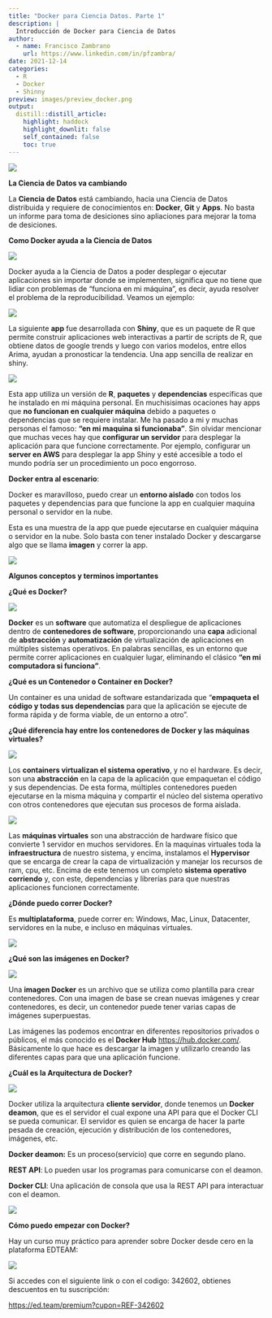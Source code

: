 ```yaml
---
title: "Docker para Ciencia Datos. Parte 1"
description: |
  Introducción de Docker para Ciencia de Datos
author:
  - name: Francisco Zambrano
    url: https://www.linkedin.com/in/pfzambra/
date: 2021-12-14
categories:
  - R
  - Docker
  - Shinny
preview: images/preview_docker.png
output: 
  distill::distill_article:
    highlight: haddock
    highlight_downlit: false
    self_contained: false
    toc: true
---
```


![](images/preview_docker.png)

**La Ciencia de Datos va cambiando**

La **Ciencia de Datos** está cambiando, hacia una Ciencia de Datos distribuida y requiere de conocimientos en: **Docker**, **Git** y **Apps**. No basta un informe para toma de desiciones sino apliaciones para mejorar la toma de desiciones.

**Como Docker ayuda a la Ciencia de Datos**

![](images/logo-docker.png)

Docker ayuda a la Ciencia de Datos a poder desplegar o ejecutar aplicaciones sin importar donde se implementen, significa que no tiene que lidiar con problemas de "funciona en mi máquina", es decir, ayuda resolver el problema de la reproducibilidad. Veamos un ejemplo:

![](images/r-shiny.png)

La siguiente **app** fue desarrollada con **Shiny**, que es un paquete de R que permite construir aplicaciones web interactivas a partir de scripts de R, que obtiene datos de google trends y luego con varios modelos, entre ellos Arima, ayudan a pronosticar la tendencia. Una app sencilla de realizar en shiny.

![](images/shiny app.png)

Esta app utiliza un versión de **R**, **paquetes** y **dependencias** específicas que he instalado en mi máquina personal. En muchisisimas ocaciones hay apps que **no funcionan en cualquier máquina** debido a paquetes o dependencias que se requiere instalar. Me ha pasado a mi y muchas personas el famoso: **"en mi maquina si funcionaba"**. Sin olvidar mencionar que muchas veces hay que **configurar un servidor** para desplegar la aplicación para que funcione correctamente. Por ejemplo, configurar un **server en AWS** para desplegar la app Shiny y esté accesible a todo el mundo podría ser un procedimiento un poco engorroso.

**Docker entra al escenario**:

Docker es maravilloso, puedo crear un **entorno aislado** con todos los paquetes y dependencias para que funcione la app en cualquier maquina personal o servidor en la nube. 

Esta es una muestra de la app que puede ejecutarse en cualquier máquina o servidor en la nube. Solo basta con tener instalado Docker y descargarse algo que se llama **imagen** y correr la app.


![](images/shiny-app-docker.png)

**Algunos conceptos y terminos importantes**

**¿Qué es Docker?**

![](images/logo-docker.png)

**Docker** es un **software** que automatiza el despliegue de aplicaciones dentro de **contenedores de software**, proporcionando una **capa** adicional de **abstracción** y **automatización** de virtualización de aplicaciones en múltiples sistemas operativos. En palabras sencillas, es un entorno que permite correr aplicaciones en cualquier lugar, eliminando el clásico **"en mi computadora si funciona"**.

**¿Qué es un Contenedor o Container en Docker?**

Un container es una unidad de software estandarizada que “**empaqueta el código y todas sus dependencias** para que la aplicación se ejecute de forma rápida y de forma viable, de un entorno a otro”.

**¿Qué diferencia hay entre los contenedores de Docker y las máquinas virtuales?**

![](images/contenedores.jpg)

Los **containers virtualizan el sistema operativo**, y no el hardware. Es decir, son una **abstracción** en la capa de la aplicación que empaquetan el código y sus dependencias. De esta forma, múltiples contenedores pueden ejecutarse en la misma máquina y compartir el núcleo del sistema operativo con otros contenedores que ejecutan sus procesos de forma aislada.

![](images/vm.jpg)

Las **máquinas virtuales** son una abstracción de hardware físico que convierte 1 servidor en muchos servidores.
En la maquinas virtuales toda la **infraestructura** de nuestro sistema, y encima, instalamos el **Hypervisor** que se encarga de crear la capa de virtualización y manejar los recursos de ram, cpu, etc. Encima de este tenemos un completo **sistema operativo corriendo** y, con este, dependencias y librerías para que nuestras aplicaciones funcionen correctamente.

**¿Dónde puedo correr Docker?**

Es **multiplataforma**, puede correr en: Windows, Mac, Linux, Datacenter, servidores en la nube, e incluso en máquinas virtuales.

![](images/docker-today.png)

**¿Qué son las imágenes en Docker?**

![](images/imagen.jpg)

Una **imagen Docker** es un archivo que se utiliza como plantilla para crear contenedores. Con una imagen de base se crean nuevas imágenes y crear contenedores, es decir, un contenedor puede tener varias capas de imágenes superpuestas.

Las imágenes las podemos encontrar en diferentes repositorios privados o públicos, el más conocido es el **Docker Hub** <https://hub.docker.com/>. Básicamente lo que hace es descargar la imagen y utilizarlo creando las diferentes capas para que una aplicación funcione.


**¿Cuál es la Arquitectura de Docker?**

![](images/arq-1.jpg)

Docker utiliza la arquitectura **cliente servidor**, donde tenemos un **Docker deamon**, que es el servidor el cual expone una API para que el Docker CLI se pueda comunicar. El servidor es quien se encarga de hacer la parte pesada de creación, ejecución y distribución de los contenedores, imágenes, etc.

**Docker deamon:** Es un proceso(servicio) que corre en segundo plano.

**REST API**: Lo pueden usar los programas para comunicarse con el deamon.

**Docker CLI**: Una aplicación de consola que usa la REST API para interactuar con el deamon.

![](images/arq-2.png)


**Cómo puedo empezar con Docker?**

Hay un curso muy práctico para aprender sobre Docker desde cero en la plataforma EDTEAM:

![](images/edteam.png)


Si accedes con el siguiente link o con el codigo: 342602, obtienes descuentos en tu suscripción:

<https://ed.team/premium?cupon=REF-342602>



































































